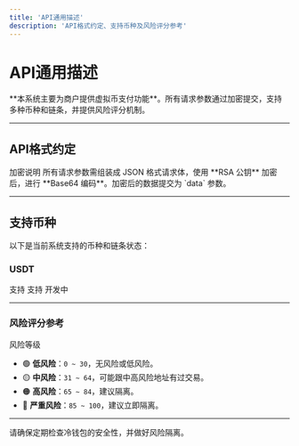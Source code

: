 ```yaml
---
title: 'API通用描述'
description: 'API格式约定、支持币种及风险评分参考'
---
```


# API通用描述

<Callout type="info" className="rounded-lg border-l-4 border-blue-500 bg-blue-50 p-4">
**本系统主要为商户提供虚拟币支付功能**。所有请求参数通过加密提交，支持多种币种和链条，并提供风险评分机制。
</Callout>

---

## API格式约定

<Badge type="info" className="bg-blue-500 text-white px-2 py-1 rounded">
加密说明
</Badge>  
所有请求参数需组装成 JSON 格式请求体，使用 **RSA 公钥** 加密后，进行 **Base64 编码**。加密后的数据提交为 `data` 参数。

---

## 支持币种

以下是当前系统支持的币种和链条状态：

### USDT

<CardList>
  <Card icon="check-circle" title="TRC20" className="bg-green-50 border border-green-400 rounded-lg p-4 shadow-sm">
    <Badge type="success" className="bg-green-500 text-white px-2 py-1 rounded">支持</Badge>
  </Card>
  <Card icon="check-circle" title="ERC20" className="bg-green-50 border border-green-400 rounded-lg p-4 shadow-sm">
    <Badge type="success" className="bg-green-500 text-white px-2 py-1 rounded">支持</Badge>
  </Card>
  <Card icon="hourglass" title="BEP20" className="bg-yellow-50 border border-yellow-400 rounded-lg p-4 shadow-sm">
    <Badge type="warning" className="bg-yellow-500 text-white px-2 py-1 rounded">开发中</Badge>
  </Card>
</CardList>

---

### 风险评分参考

<Badge type="warning" className="bg-yellow-500 text-white px-2 py-1 rounded">风险等级</Badge>

- 🟢 **低风险**：`0 ~ 30`，无风险或低风险。  
- 🟡 **中风险**：`31 ~ 64`，可能跟中高风险地址有过交易。  
- 🟠 **高风险**：`65 ~ 84`，建议隔离。  
- 🔴 **严重风险**：`85 ~ 100`，建议立即隔离。

---

<Callout type="warning" className="rounded-lg border-l-4 border-red-500 bg-red-50 p-4">
请确保定期检查冷钱包的安全性，并做好风险隔离。
</Callout>